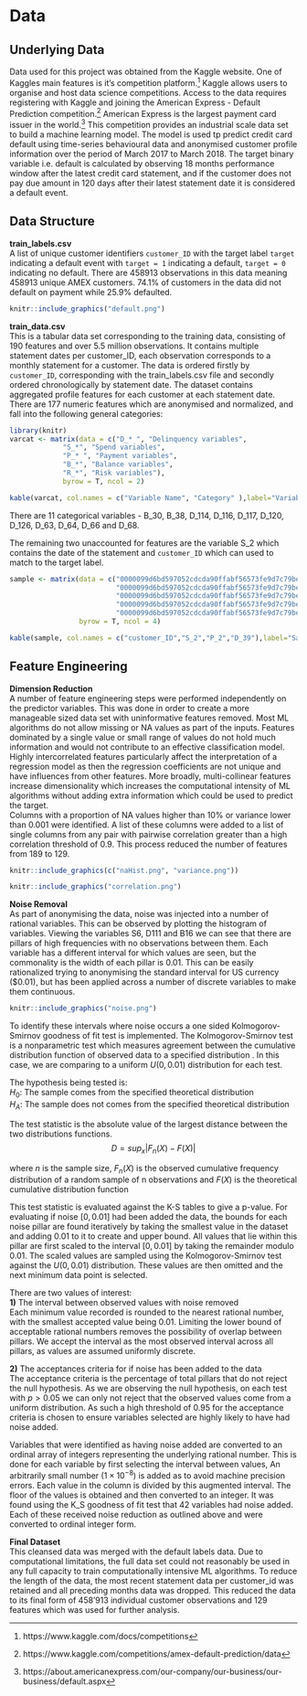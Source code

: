 \spacing{1}
# Data

## Underlying Data

Data used for this project was obtained from the Kaggle website. One of Kaggles main features is it's competition platform.[^comp] Kaggle allows users to organise and host data science competitions. Access to the data requires registering with Kaggle and joining the American Express - Default Prediction competition.[^kagamex] American Express is the largest payment card issuer in the world.[^AMEX] This competition provides an industrial scale data set to build a machine learning model. The model is used tp predict credit card default using time-series behavioural data and anonymised customer profile information over the period of March 2017 to March 2018. The target binary variable i.e. default is calculated by observing 18 months performance window after the latest credit card statement, and if the customer does not pay due amount in 120 days after their latest statement date it is considered a default event.

## Data Structure
\spacing{1}
**train_labels.csv**   
A list of unique customer identifiers `customer_ID` with the target label `target` indicating a default event with `target = 1` indicating a default, `target = 0` indicating no default. There are 458913 observations in this data meaning 458913 unique AMEX customers. 74.1% of customers in the data did not default on payment while 25.9% defaulted.

```r
knitr::include_graphics("default.png")
```

**train_data.csv**  
This is a tabular data set corresponding to the training data, consisting of 190 features and over 5.5 million observations. It contains multiple statement dates per customer_ID, each observation corresponds to a monthly statement for a customer. The data is ordered firstly by `customer_ID`, corresponding with the train_labels.csv file and secondly ordered chronologically by statement date. The dataset contains aggregated profile features for each customer at each statement date. There are 177 numeric features which are anonymised and normalized, and fall into the following general categories:
\spacing{0.75}
```r
library(knitr)
varcat <- matrix(data = c("D_* ", "Delinquency variables",
             "S_*", "Spend variables",
             "P_* ", "Payment variables",
             "B_*", "Balance variables",
             "R_*", "Risk variables"),
             byrow = T, ncol = 2)
```


```r
kable(varcat, col.names = c("Variable Name", "Category" ),label="Variable Categories", caption ="Variable Categories")
```
\spacing{1.1}
There are 11 categorical variables - B_30, B_38, D_114, D_116, D_117, D_120, D_126, D_63, D_64, D_66 and D_68.   
 
The remaining two unaccounted for features are the variable S_2 which contains the date of the statement and `customer_ID` which can used to match to the target label.

\spacing{1}
\scriptsize
```r

sample <- matrix(data = c("0000099d6bd597052cdcda90ffabf56573fe9d7c79be5fbac11a8ed792feb62a", "2017-03-09", 0.9384687, 0.001733339,
                          "0000099d6bd597052cdcda90ffabf56573fe9d7c79be5fbac11a8ed792feb62a", "2017-04-07", 0.9366646, 0.005775443, 
                          "0000099d6bd597052cdcda90ffabf56573fe9d7c79be5fbac11a8ed792feb62a", "2017-05-28", 0.9541803, 0.091505397, 
                          "0000099d6bd597052cdcda90ffabf56573fe9d7c79be5fbac11a8ed792feb62a", "2017-06-13", 0.9603836, 0.002455224, 
                          "0000099d6bd597052cdcda90ffabf56573fe9d7c79be5fbac11a8ed792feb62a", "2017-07-16", 0.9472484, 0.002483014),
                 byrow = T, ncol = 4)
```


```r
kable(sample, col.names = c("customer_ID","S_2","P_2","D_39"),label="Sample", caption ="First five rows and columns from train_data.csv  ")
```
\spacing{1}
\normalsize

## Feature Engineering
**Dimension Reduction**  
A number of feature engineering steps were performed independently on the predictor variables. This was done in order to create a more manageable sized data set with uninformative features removed. Most ML algorithms do not allow missing or NA values as part of the inputs. Features dominated by a single value or small range of values do not hold much information and would not contribute to an effective classification model. Highly intercorrelated features particularly affect the interpretation of a regression model as then the regression coefficients are not unique and have influences from other features. More broadly, multi-collinear features increase dimensionality which increases the computational intensity of ML algorithms without adding extra information which could be used to predict the target.  
Columns with a proportion of NA values higher than 10% or variance lower than 0.001 were identified. A list of these columns were added to a list of single columns from any pair with pairwise correlation greater than a high correlation threshold of 0.9. This process reduced the number of features from 189 to 129. 

```r
knitr::include_graphics(c("naHist.png", "variance.png"))
```

```r
knitr::include_graphics("correlation.png")
```

**Noise Removal**  
As part of anonymising the data, noise was injected into a number of rational variables. This can be observed by plotting the histogram of variables. Viewing the variables S6, D111 and B16 we can see that there are pillars of high frequencies with no observations between them. Each variable has a different interval for which values are seen, but the commonality is the width of each pillar is 0.01. This can be easily rationalized trying to anonymising the standard interval for US currency ($\$ 0.01$), but has been applied across a number of discrete variables to make them continuous.

```r
knitr::include_graphics("noise.png")
```

To identify these intervals where noise occurs a one sided Kolmogorov-Smirnov goodness of fit test is implemented. The Kolmogorov-Smirnov test is a nonparametric test which measures agreement between the cumulative distribution function of observed data to a specified distribution \citep{JSSv095i10}. In this case, we are comparing to a uniform $U(0,0.01)$ distribution for each test. 

The hypothesis being tested is:   
$H_0 :$ The sample comes from the specified theoretical distribution  
$H_A :$ The sample does not comes from the specified theoretical distribution

The test statistic is the absolute value of the largest distance between the two distributions functions.
$$D = sup_x |F_n(X) - F(X)|$$

where $n$ is the sample size, $F_n(X)$ is the observed cumulative frequency distribution of a random sample of n observations and $F(X)$ is the theoretical cumulative distribution function

This test statistic is evaluated against the K-S tables to give a p-value. For evaluating if noise $[0,0.01]$ had been added the data, the bounds for each noise pillar are found iteratively by taking the smallest value in the dataset and adding $0.01$ to it to create and upper bound. All values that lie within this pillar are first scaled to the interval $[0,0.01]$ by taking the remainder modulo $0.01$. The scaled values are sampled using the Kolmogorov-Smirnov test against the $U(0,0.01)$ distribution. These values are then omitted and the next minimum data point is selected.     

There are two values of interest:  
**1)** The interval between observed values with noise removed   
Each minimum value recorded is rounded to the nearest rational number, with the smallest accepted value being 0.01. Limiting the lower bound of acceptable rational numbers removes the possibility of overlap between pillars. We accept the interval as the most observed interval across all pillars, as values are assumed uniformly discrete.

**2)** The acceptances criteria for if noise has been added to the data   
The acceptance criteria is the percentage of total pillars that do not reject the null hypothesis. As we are observing the null hypothesis, on each test with $p > 0.05$ we can only not reject that the observed values come from a uniform distribution. As such a high threshold of 0.95 for the acceptance criteria is chosen to ensure variables selected are highly likely to have had noise added.  

Variables that were identified as having noise added are converted to an ordinal array of integers representing the underlying rational number. This is done for each variable by first selecting the interval between values, An arbitrarily small number ($1\times10^{-8}$) is added as to avoid machine precision errors. Each value in the column is divided by this augmented interval. The floor of the values is obtained and then converted to an integer. It was found using the K_S goodness of fit test that 42 variables had noise added. Each of these received noise reduction as outlined above and were converted to ordinal integer form.

**Final Dataset**  
This cleansed data was merged with the default labels data. Due to computational limitations, the full data set could not reasonably be used in any full capacity to train computationally intensive ML algorithms. To reduce the length of the data, the most recent statement data per customer_id was retained and all preceding months data was dropped. This reduced the data to its final form of 458'913 individual customer observations and 129 features which was used for further analysis.




[^kagamex]:
https://www.kaggle.com/competitions/amex-default-prediction/data

[^AMEX]:
https://about.americanexpress.com/our-company/our-business/our-business/default.aspx

[^comp]:
https://www.kaggle.com/docs/competitions

